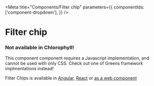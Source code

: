 
<Meta
  title="Components/Filter chip"
  parameters={{
    componentIds: ['component-dropdown'],
  }}
/>

# Filter chip

<div role="alert" class="warning mb-7 mt-5 w-100">
  <main>
    <h3>Not available in Chlorophyll!</h3>
    <p>
      This component component requires a Javascript implementation, and cannot
      be used with only CSS. Check out one of Greens framework implmentations
      instead!
    </p>
    <p>
      Filter Chips is available in
      <a href="https://storybook.seb.io/latest/angular/?path=/docs/components-filter-chips--default#filter-chips">Angular</a>, <a href="https://storybook.seb.io/latest/react/?path=/docs/components-filter-chips--page#filter-chips">React</a> or <a href="https://storybook.seb.io/latest/core/?path=/docs/components-filter-chips--page">as a web component</a>
    </p>
  </main>
</div>

